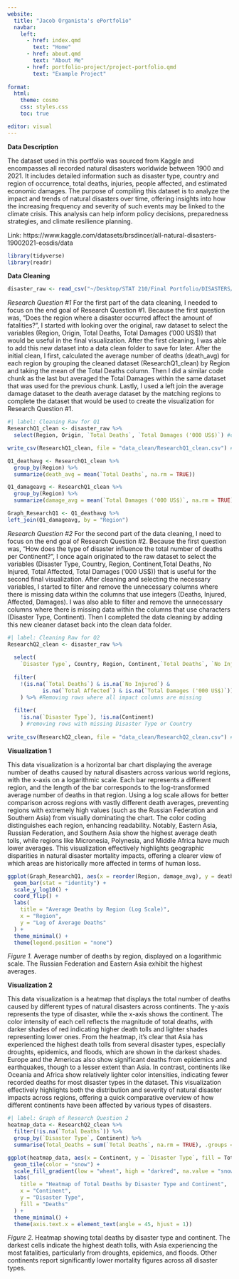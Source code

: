 ```yaml
---
website:
  title: "Jacob Organista's ePortfolio"
  navbar:
    left:
      - href: index.qmd
        text: "Home"
      - href: about.qmd
        text: "About Me"
      - href: portfolio-project/project-portfolio.qmd
        text: "Example Project"
        
format:
  html:
    theme: cosmo
    css: styles.css
    toc: true

editor: visual
---
```


**Data Description**

The dataset used in this portfolio was sourced from Kaggle and encompasses all recorded natural disasters worldwide between 1900 and 2021. It includes detailed information such as disaster type, country and region of occurrence, total deaths, injuries, people affected, and estimated economic damages. The purpose of compiling this dataset is to analyze the impact and trends of natural disasters over time, offering insights into how the increasing frequency and severity of such events may be linked to the climate crisis. This analysis can help inform policy decisions, preparedness strategies, and climate resilience planning.

Link: https://www.kaggle.com/datasets/brsdincer/all-natural-disasters-19002021-eosdis/data

```r
library(tidyverse)
library(readr)
```

**Data Cleaning**

```r
disaster_raw <- read_csv("~/Desktop/STAT 210/Final Portfolio/DISASTERS/1900_2021_DISASTERS.xlsx - emdat data.csv")
```

*Research Question #1* For the first part of the data cleaning, I needed to focus on the end goal of Research Question #1. Because the first question was, "Does the region where a disaster occurred affect the amount of fatalities?", I started with looking over the original, raw dataset to select the variables (Region, Origin, Total Deaths, Total Damages ('000 US\$)) that would be useful in the final visualization. After the first cleaning, I was able to add this new dataset into a data clean folder to save for later. After the initial clean, I first, calculated the average number of deaths (death_avg) for each region by grouping the cleaned dataset (ResearchQ1_clean) by Region and taking the mean of the Total Deaths column. Then I did a similar code chunk as the last but averaged the Total Damages within the same dataset that was used for the previous chunk. Lastly, I used a left join the average damage dataset to the death average dataset by the matching regions to complete the dataset that would be used to create the visualization for Research Question #1.

```r
#| label: Cleaning Raw for Q1
ResearchQ1_clean <- disaster_raw %>%
  select(Region, Origin, `Total Deaths`, `Total Damages ('000 US$)`) #columns wanted to keep

write_csv(ResearchQ1_clean, file = "data_clean/ResearchQ1_clean.csv") #saving clean data

Q1_deathavg <- ResearchQ1_clean %>%
  group_by(Region) %>%
  summarize(death_avg = mean(`Total Deaths`, na.rm = TRUE)) 

Q1_damageavg <- ResearchQ1_clean %>%
  group_by(Region) %>%
  summarize(damage_avg = mean(`Total Damages ('000 US$)`, na.rm = TRUE))

Graph_ResearchQ1 <- Q1_deathavg %>%
left_join(Q1_damageavg, by = "Region")
```

*Research Question #2* For the second part of the data cleaning, I need to focus on the end goal of Research Question #2. Because the first question was, "How does the type of disaster influence the total number of deaths per Continent?", I once again originated to the raw dataset to select the variables (Disaster Type, Country, Region, Continent,Total Deaths, No Injured, Total Affected, Total Damages ('000 US\$)) that is useful for the second final visualization. After cleaning and selecting the necessary variables, I started to filter and remove the unnecessary columns where there is missing data within the columns that use integers (Deaths, Injured, Affected, Damages). I was also able to filter and remove the unnecessary columns where there is missing data within the columns that use characters (Disaster Type, Continent). Then I completed the data cleaning by adding this new cleaner dataset back into the clean data folder.

```r
#| label: Cleaning Raw for Q2
ResearchQ2_clean <- disaster_raw %>%
  
  select(
    `Disaster Type`, Country, Region, Continent,`Total Deaths`, `No Injured`, `Total Affected`, `Total Damages ('000 US$)`) %>% #selecting the columns that I think would be useful to keep to answer question
  
  filter(               
    !(is.na(`Total Deaths`) & is.na(`No Injured`) & 
           is.na(`Total Affected`) & is.na(`Total Damages ('000 US$)`))
    ) %>% #Removing rows where all impact columns are missing
  
  filter(
    !is.na(`Disaster Type`), !is.na(Continent)
    ) #removing rows with missing Disaster Type or Country
  
write_csv(ResearchQ2_clean, file = "data_clean/ResearchQ2_clean.csv") #saving clean data
```

**Visualization 1**

This data visualization is a horizontal bar chart displaying the average number of deaths caused by natural disasters across various world regions, with the x-axis on a logarithmic scale. Each bar represents a different region, and the length of the bar corresponds to the log-transformed average number of deaths in that region. Using a log scale allows for better comparison across regions with vastly different death averages, preventing regions with extremely high values (such as the Russian Federation and Southern Asia) from visually dominating the chart. The color coding distinguishes each region, enhancing readability. Notably, Eastern Asia, Russian Federation, and Southern Asia show the highest average death tolls, while regions like Micronesia, Polynesia, and Middle Africa have much lower averages. This visualization effectively highlights geographic disparities in natural disaster mortality impacts, offering a clearer view of which areas are historically more affected in terms of human loss.

```r
ggplot(Graph_ResearchQ1, aes(x = reorder(Region, damage_avg), y = death_avg, fill = Region)) +
  geom_bar(stat = "identity") +
  scale_y_log10() +
  coord_flip() +
  labs(
    title = "Average Deaths by Region (Log Scale)",
    x = "Region",
    y = "Log of Average Deaths"
  ) +
  theme_minimal() +
  theme(legend.position = "none")
```

*Figure 1.* Average number of deaths by region, displayed on a logarithmic scale. The Russian Federation and Eastern Asia exhibit the highest averages.

**Visualization 2**

This data visualization is a heatmap that displays the total number of deaths caused by different types of natural disasters across continents. The y-axis represents the type of disaster, while the x-axis shows the continent. The color intensity of each cell reflects the magnitude of total deaths, with darker shades of red indicating higher death tolls and lighter shades representing lower ones. From the heatmap, it's clear that Asia has experienced the highest death tolls from several disaster types, especially droughts, epidemics, and floods, which are shown in the darkest shades. Europe and the Americas also show significant deaths from epidemics and earthquakes, though to a lesser extent than Asia. In contrast, continents like Oceania and Africa show relatively lighter color intensities, indicating fewer recorded deaths for most disaster types in the dataset. This visualization effectively highlights both the distribution and severity of natural disaster impacts across regions, offering a quick comparative overview of how different continents have been affected by various types of disasters.

```r
#| label: Graph of Research Question 2
heatmap_data <- ResearchQ2_clean %>%
  filter(!is.na(`Total Deaths`)) %>%
  group_by(`Disaster Type`, Continent) %>%
  summarise(Total_Deaths = sum(`Total Deaths`, na.rm = TRUE), .groups = "drop")

ggplot(heatmap_data, aes(x = Continent, y = `Disaster Type`, fill = Total_Deaths)) +
  geom_tile(color = "snow") +
  scale_fill_gradient(low = "wheat", high = "darkred", na.value = "snow") +
  labs(
    title = "Heatmap of Total Deaths by Disaster Type and Continent",
    x = "Continent",
    y = "Disaster Type",
    fill = "Deaths"
  ) +
  theme_minimal() +
  theme(axis.text.x = element_text(angle = 45, hjust = 1))
```

*Figure 2.* Heatmap showing total deaths by disaster type and continent. The darkest cells indicate the highest death tolls, with Asia experiencing the most fatalities, particularly from droughts, epidemics, and floods. Other continents report significantly lower mortality figures across all disaster types.
